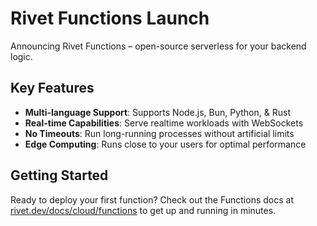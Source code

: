 
# Rivet Functions Launch

Announcing Rivet Functions – open-source serverless for your backend logic.

## Key Features

- **Multi-language Support**: Supports Node.js, Bun, Python, & Rust
- **Real-time Capabilities**: Serve realtime workloads with WebSockets
- **No Timeouts**: Run long-running processes without artificial limits
- **Edge Computing**: Runs close to your users for optimal performance

## Getting Started

Ready to deploy your first function? Check out the Functions docs at [rivet.dev/docs/cloud/functions](https://rivet.dev/docs/cloud/functions) to get up and running in minutes.